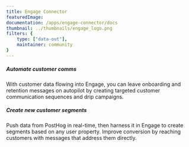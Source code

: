 ```yaml
---
title: Engage Connector
featuredImage: 
documentation: /apps/engage-connector/docs
thumbnail: ../thumbnails/engage_logo.png
filters: {
    type: ["data-out"],
    maintainer: community
}
---
```


<Section
    divider={false}
    title="Send customer data and events to Engage, to be used for customer segmentation and marketing automation."
    size="full"
    cols={2}
>
    <div>
        <h5>Automate customer comms</h5>
        <p>With customer data flowing into Engage, you can leave onboarding and retention messages on autopilot by creating targeted customer communication sequences and drip campaigns.</p>
    </div>
    <div>
        <h5>Create new customer segments</h5>
        <p>Push data from PostHog in real-time, then harness it in Engage to create segments based on any user property. Improve conversion by reaching customers with messages that address them directly.</p>
    </div>
</Section>

<TutorialsSlider topic="engage" />

<Documentation />
